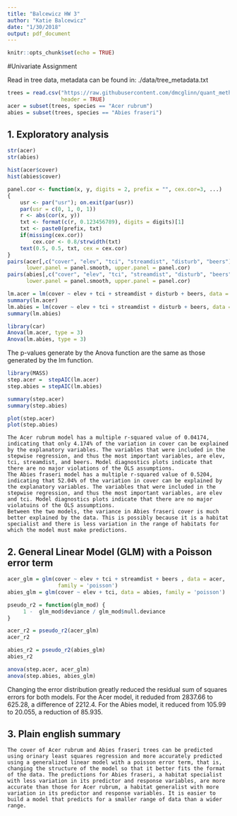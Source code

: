 ```yaml
---
title: "Balcewicz HW 3"
author: "Katie Balcewicz"
date: "1/30/2018"
output: pdf_document
---
```


```r
knitr::opts_chunk$set(echo = TRUE)
```

#Univariate Assignment

Read in tree data, metadata can be found in: ./data/tree_metadata.txt
```r
trees = read.csv("https://raw.githubusercontent.com/dmcglinn/quant_methods/gh-pages/data/treedata_subset.csv", 
                 header = TRUE)
acer = subset(trees, species == "Acer rubrum")
abies = subset(trees, species == "Abies fraseri")
```

## 1. Exploratory analysis
```r
str(acer)
str(abies)
```
```r
hist(acer$cover)
hist(abies$cover)
```

```r
panel.cor <- function(x, y, digits = 2, prefix = "", cex.cor=3, ...)
{
    usr <- par("usr"); on.exit(par(usr))
    par(usr = c(0, 1, 0, 1))
    r <- abs(cor(x, y))
    txt <- format(c(r, 0.123456789), digits = digits)[1]
    txt <- paste0(prefix, txt)
    if(missing(cex.cor)) 
        cex.cor <- 0.8/strwidth(txt)
    text(0.5, 0.5, txt, cex = cex.cor)
}
pairs(acer[,c("cover", "elev", "tci", "streamdist", "disturb", "beers")], 
      lower.panel = panel.smooth, upper.panel = panel.cor)
pairs(abies[,c("cover", "elev", "tci", "streamdist", "disturb", "beers")], 
      lower.panel = panel.smooth, upper.panel = panel.cor)
```



```r
lm.acer = lm(cover ~ elev + tci + streamdist + disturb + beers, data = acer)
summary(lm.acer)
lm.abies = lm(cover ~ elev + tci + streamdist + disturb + beers, data = abies)
summary(lm.abies)
```

```r
library(car)
Anova(lm.acer, type = 3)
Anova(lm.abies, type = 3)
```
 The p-values generate by the Anova function are the same as those generated by the lm function.

```r
library(MASS)
step.acer =  stepAIC(lm.acer)
step.abies = stepAIC(lm.abies)
```

```r
summary(step.acer)
summary(step.abies)
```

```r
plot(step.acer)
plot(step.abies)
```

    The Acer rubrum model has a multiple r-squared value of 0.04174, indicating that only 4.174% of the variation in cover can be explained by the explanatory variables. The variables that were included in the stepwise regression, and thus the most important variables, are elev, tci, streamdist, and beers. Model diagnostics plots indicate that there are no major violations of the OLS assumptions. 
    The Abies fraseri model has a multiple r-squared value of 0.5204, indicating that 52.04% of the variation in cover can be explained by the explanatory variables. The variables that were included in the stepwise regression, and thus the most important variables, are elev and tci. Model diagnostics plots indicate that there are no major violatuins of the OLS assumptions.
    Between the two models, the variance in Abies fraseri cover is much better explained by the data. This is possibly because it is a habitat specialist and there is less variation in the range of habitats for which the model must make predictions. 
 
## 2. General Linear Model (GLM) with a Poisson error term 
```r
acer_glm = glm(cover ~ elev + tci + streamdist + beers , data = acer, 
                family = 'poisson')
abies_glm = glm(cover ~ elev + tci, data = abies, family = 'poisson')

pseudo_r2 = function(glm_mod) {
     1 -  glm_mod$deviance / glm_mod$null.deviance
}

acer_r2 = pseudo_r2(acer_glm)
acer_r2

abies_r2 = pseudo_r2(abies_glm)
abies_r2
```

```r
anova(step.acer, acer_glm)
anova(step.abies, abies_glm)
```

Changing the error distribution greatly reduced the residual sum of squares errors for both models. For the Acer model, it reduded from 2837.66 to 625.28, a difference of 2212.4. For the Abies model, it reduced from 105.99 to 20.055, a reduction of 85.935.

## 3. Plain english summary
    The cover of Acer rubrum and Abies fraseri trees can be predicted using orinary least squares regression and more accurately predicted using a generalized linear model with a poisson error term, that is, changing the structure of the model so that it better fits the format of the data. The predictions for Abies fraseri, a habitat specialist with less variation in its predictor and response variables, are more accurate than those for Acer rubrum, a habitat generalist with more variation in its predictor and response variables. It is easier to build a model that predicts for a smaller range of data than a wider range.





